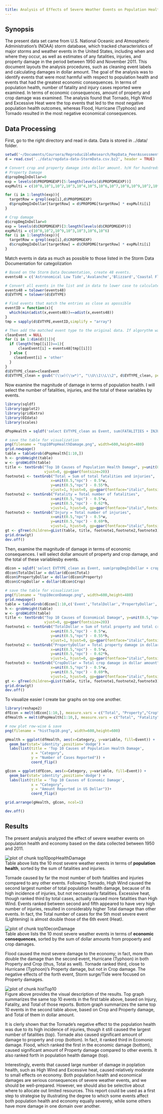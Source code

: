 ```yaml
---
title: Analysis of Effects of Severe Weather Events on Population Health and Economy   
---
```

## Synopsis  
The present data set came from U.S. National Oceanic and Atmospheric Administration's (NOAA) storm database, which tracked characteristics of major storms and weather events in the United States, including when and where they occur, as well as estimates of any fatalities, injuries, and property damage in the period between 1950 and November 2011. This document layouts the analysis procedures, such as cleaning event labels and calculating damages in dollar amount. The goal of the analysis was to identify events that were most harmful with respect to population health and events that had the greatest economic consequences. In terms of population health, number of fatality and injury cases reported were examined. In terms of economic consequences, amount of property and crop damage was examined. The analysis found that Tornado, High Wind and Excessive Heat were the top events that led to the most negative population health outcomes, whereas Flood, Hurricane (Typhoos) and Tornado resulted in the most negative economical consequences.  
  
## Data Processing  
First, go to the right directory and read in data. Data is stored in ../data/ folder.  
```r
setwd('~/Documents/Coursera/ReproducibleResearch/RepData_PeerAssessment2')
d = read.csv('../data/repdata-data-StormData.csv.bz2', header = TRUE)

# Convert crop and property damage into dollor amount. h/H for hundreds, K/k for thousands, M/m for millions, and B/b for billions. Numbers are 10^x
# Property Damage
d$propDmgInDollar=0
exp = levels(d$PROPDMGEXP)[5:length(levels(d$PROPDMGEXP))] 
expMulti = c(10^0,10^1,10^2,10^3,10^4,10^5,10^6,10^7,10^8,10^9,10^2,10^2,10^3,10^6,10^6)

for (i in 1:length(exp)){
  targetRow = grepl(exp[i],d$PROPDMGEXP)
  d$propDmgInDollar[targetRow] = d$PROPDMG[targetRow] * expMulti[i] 
}

# Crop damage
d$cropDmgInDollar=0
exp = levels(d$CROPDMGEXP)[3:length(levels(d$CROPDMGEXP))]
expMulti = c(10^0,10^2,10^9,10^3,10^3,10^6,10^6)
for (i in 1:length(exp)){
  targetRow = grepl(exp[i],d$CROPDMGEXP)
  d$cropDmgInDollar[targetRow] = d$CROPDMG[targetRow] * expMulti[i] 
}
```

Match events in data as much as possible to those listed in the Storm Data Documentation for categolization    
```r
# Based on the Storm Data Documentation, create 48 events. 
events48 = c('Astronomical Low Tide','Avalanche','Blizzard','Coastal Flood', 'Cold/Wind Chill', 'Debris Flow','Dense Fog','Dense Smoke', 'Drought','Dust Devil','Dust Storm', 'Excessive Heat', 'Extreme Cold/Wind Chill', 'Flash Flood', 'Flood', 'Frost/Freeze', 'Funnel Cloud', 'Freezing Fog', 'Hail', 'Heat', 'Heavy Rain', 'Heavy Snow', 'High Surf', 'High Wind', 'Hurricane (Typhoon)', 'Ice Storm', 'Lake-Effect Snow', 'Lakeshore Flood', 'Lightning', 'Marine Hail', 'Marine High Wind', 'Marine Strong Wind', 'Marine Thunderstorm Wind', 'Rip Current', 'Seiche', 'Sleet', 'Storm Surge/Tide', 'Strong Wind','Thunderstorm Wind', 'Tornado', 'Tropical Depression', 'Tropical Storm', 'Tsunami', 'Volcanic Ash','Waterspout', 'Wildfire', 'Winter Storm','Winter Weather')

# Convert all events in the list and in data to lower case to calculate Approximate String Distances
events48 = tolower(events48) 
d$EVTYPE = tolower(d$EVTYPE)

# Find events that match the entries as close as apossible
eventID = function(x){
  which(min(adist(x,events48))==adist(x,events48))
}
tmp = sapply(d$EVTYPE,eventID,simplify = "array")

# Then add the matched event type to the original data. If algorythm was not able to find one closest match, it will categorize as 'other'
cleanEvent = NULL
for (i in 1:dim(d)[1]){
  if (length(tmp[[i]])==1){
      cleanEvent[i] = events48[tmp[[i]]]
  } else {
    cleanEvent[i] = 'other'
  }
}
d$EVTYPE_clean=cleanEvent
d$EVTYPE_clean = gsub("(\\w)(\\w*)", "\\U\\1\\L\\2", d$EVTYPE_clean, perl=TRUE) # back to Uppercase-lowercase
```

Now examine the magnitude of damage in terms of population health. I will select the number of fatalities, injuries, and the total of these variables by events.  
```r
library(sqldf)
library(ggplot2)
library(gridExtra)
library(OIdata)
library(scales)

dPopHealth = sqldf('select EVTYPE_clean as Event, sum(FATALITIES + INJURIES) as Total, sum(FATALITIES) as Fatality, sum(INJURIES) as Injury from d group by EVTYPE_clean order by sum(FATALITIES + INJURIES) DESC')

# save the table for visualization
png(filename = "top10PopHealthDamage.png", width=600,height=480) 
grid.newpage()
table = tableGrob(dPopHealth[1:10,])
h <- grobHeight(table)
w <- grobWidth(table)
title <- textGrob("Top 10 Causes of Population Health Damage", y=unit(0.5,"npc") + 0.5*h, 
                  vjust=0, gp=gpar(fontsize=20))
footnote1 <- textGrob("Total = Sum of total fatalities and injuries", 
                     x=unit(0.5,"npc") - 0.5*w,
                     y=unit(0.5,"npc") - 0.55*h,
                     vjust=1, hjust=0, gp=gpar(fontface="italic",fontsize=10))
footnote2 <- textGrob("Fatality = Total number of fatalities", 
                     x=unit(0.5,"npc") - 0.5*w,
                     y=unit(0.5,"npc") - 0.62*h, 
                     vjust=1, hjust=0, gp=gpar(fontface="italic",fontsize=10))
footnote3 <- textGrob("Injury = Total number of injuries", 
                     x=unit(0.5,"npc") - 0.5*w,
                     y=unit(0.5,"npc") - 0.69*h, 
                     vjust=1, hjust=0, gp=gpar(fontface="italic",fontsize=10))
gt <- gTree(children=gList(table, title, footnote1,footnote2,footnote3))
grid.draw(gt)
dev.off()
```

Then, examine the magnitude of damage in terms of economic consequences. I will select dollar amount of property and crop damage, and the total of these variablesby events.  
``` r
dEcon = sqldf('select EVTYPE_clean as Event, sum(propDmgInDollar + cropDmgInDollar) as Total, sum(propDmgInDollar) as Property, sum(cropDmgInDollar) as Crop from d group by EVTYPE_clean order by sum(propDmgInDollar + cropDmgInDollar) DESC')
dEcon$TotalDollar = dollar(dEcon$Total)
dEcon$PropertyDollar = dollar(dEcon$Property)
dEcon$CropDollar = dollar(dEcon$Crop)

# save the table for visualization
png(filename = "top10econDamage.png", width=600,height=480) 
grid.newpage()
table = tableGrob(dEcon[1:10,c('Event','TotalDollar','PropertyDollar','CropDollar')])
h <- grobHeight(table)
w <- grobWidth(table)
title <- textGrob("Top 10 Causes of Economical Damage", y=unit(0.5,"npc") + 0.5*h, 
                  vjust=0, gp=gpar(fontsize=20))
footnote1 <- textGrob("TotalDollar = Sum of total property and total crop damages in dollar amount", 
                     x=unit(0.5,"npc") - 0.5*w,
                     y=unit(0.5,"npc") - 0.55*h,
                     vjust=1, hjust=0, gp=gpar(fontface="italic",fontsize=10))
footnote2 <- textGrob("PropertyDollar = Total property damage in dollar amount", 
                     x=unit(0.5,"npc") - 0.5*w,
                     y=unit(0.5,"npc") - 0.62*h, 
                     vjust=1, hjust=0, gp=gpar(fontface="italic",fontsize=10))
footnote3 <- textGrob("CropDollar = Total crop damage in dollar amount", 
                     x=unit(0.5,"npc") - 0.5*w,
                     y=unit(0.5,"npc") - 0.69*h, 
                     vjust=1, hjust=0, gp=gpar(fontface="italic",fontsize=10))
gt <- gTree(children=gList(table, title, footnote1,footnote2,footnote3))
grid.draw(gt)
dev.off()
```

To visualize easier I create bar graphs on top  one another.  
``` r
library(reshape2)
dfEcon = melt(dEcon[1:10,], measure.vars = c("Total", "Property","Crop"), variable.name = 'Category',value.name = 'variable')
dfHealth = melt(dPopHealth[1:10,], measure.vars = c("Total", "Fatality","Injury"), variable.name = 'Category',value.name = 'variable')

# now plot row-wise & save
png(filename = "histTop10.png", width=600,height=600)

gHealth = ggplot(dfHealth, aes(x=Category, y=variable, fill=Event)) +
  geom_bar(stat='identity',position='dodge') +
  labs(list(title = 'Top 10 Causes of Population Health Damage', 
            x = "Category", 
            y = "Number of Cases Reported")) +
            coord_flip()

gEcon = ggplot(dfEcon, aes(x=Category, y=variable, fill=Event)) +
  geom_bar(stat='identity',position='dodge') +
  labs(list(title = 'Top 10 Causes of Economic Damage', 
            x = "Category", 
            y = "Amount Reported in US Dollar"))+
            coord_flip()

grid.arrange(gHealth, gEcon, ncol=1)

dev.off()
```

## Results
The present analysis analyzed the effect of severe weather events on population health and economy based on the data collected between 1950 and 2011.    

![plot of chunk top10popHealthDamage](top10popHealthDamage.png)  
Table above lists the 10 most severe weather events in terms of **population health**, sorted by the sum of fatalities and injuries.     

Tornade caused by far the most number of both fatalities and injuries compared to any other events. Following Tornado, High Wind caused the second largest number of total population health damage, because of its high incidence of injuries, but not neccessarily fatalities. Excessive heat, though ranked third by total cases, actually caused more fatalities than High Wind. Events ranked between second and fifth appeared to have very high number of injuries, resulted in considerably higher Total damage than other events. In fact, the Total number of cases for the 5th most severe event (Lightening) is almost double those of the 6th event (Heat).       

![plot of chunk top10econDamage](top10econDamage.png)  
Table above lists the 10 most severe weather events in terms of **economic consequences**, sorted by the sum of dollar amounts from propoerty and crop damages.  

Flood caused the most severe damage to the economy; in fact, more than double the damage than the second event, Hurricane (Typhoon) in both Property and Crop (thus, Total as well). Tornade ranked third, close to Hurricane (Typhoon)'s Property damage, but not in Crop damage. The negative effects of the forth event, Storm surge/Tide were focused on Property damages.  

![plot of chunk histTop10](histTop10.png)  
Figure above provides the visual description of the results. Top graph summarizes the same top 10 events in the first table above, based on Injury, Fatality, and Total of those reports. Bottom graph summarizes the same top 10 events in the second table above, based on Crop and Property damage, and Total of them in dollar amount.  

It is clerly shown that the Tornade's negative effect to the population health was due to its high incidence of injuries, though it still caused the largest number of fatalities (top). Tornade also caused significant amount of damage to property and crop (bottom). In fact, it ranked third in Ecomonic damage. Flood, which ranked the first in the economic damage (bottom), caused significant amount of Property damage compared to other events. It also ranked forth in population health damage (top).  

Interestingly, events that caused large number of damage in poplation health, such as High Wind and Excessive heat, caused relatively moderate to small effects on economy. Both population health and economical damages are serious consequences of severe weather events, and we should be well-prepared. However, we should also be selective about where to allocate out limited resources. This report could be used as a first step to strategise by illustrating the degree to which some events affect both population health and economy equally severely, while some others have more damage in one domain over another.    


